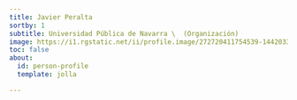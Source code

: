 ```yaml
---
title: Javier Peralta
sortby: 1
subtitle: Universidad Pública de Navarra \  (Organización)
image: https://i1.rgstatic.net/ii/profile.image/272720411754539-1442033021650_Q512/Javier-Peralta-De-Andres.jpg
toc: false
about:
  id: person-profile
  template: jolla

---
```


:::{#person-profile}
:::
